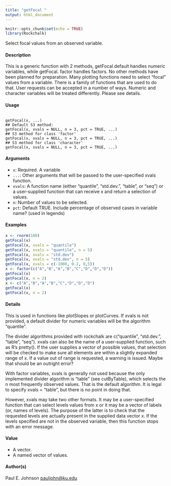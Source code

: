 ```yaml
---
title: "getFocal "
output: html_document
---
```


```r
knitr::opts_chunk$set(echo = TRUE)
library(Rockchalk)
```
Select focal values from an observed variable.

#### Description

This is a generic function with 2 methods, getFocal.default handles numeric variables, while getFocal. factor handles factors. No other methods have been planned for preparation. Many plotting functions need to select "focal" values from a variable. There is a family of functions that are used to do that. User requests can be accepted in a number of ways. Numeric and character
variables will be treated differently. Please see details.

#### Usage
<pre><code>
getFocal(x, ...)
## Default S3 method:
getFocal(x, xvals = NULL, n = 3, pct = TRUE, ...)
## S3 method for class 'factor'
getFocal(x, xvals = NULL, n = 3, pct = TRUE, ...)
## S3 method for class 'character'
getFocal(x, xvals = NULL, n = 3, pct = TRUE, ...)
</code></pre>

#### Arguments
* ``x``: Required. A variable
* ``...``: Other arguments that will be passed to the user-specified xvals function.
* ``xvals``: A function name (either "quantile", "std.dev.", "table", or "seq") or a user-supplied function that can receive x and return a selection of values.
* ``n``: Number of values to be selected.
* ``pct``: Default TRUE. Include percentage of observed cases in variable name? (used in legends)


#### Examples
```r
x <- rnorm(100)
getFocal(x)
getFocal(x, xvals = "quantile")
getFocal(x, xvals = "quantile", n = 5)
getFocal(x, xvals = "std.dev")
getFocal(x, xvals = "std.dev", n = 5)
getFocal(x, xvals = c(-1000, 0.2, 0,5))
x <- factor(c("A","B","A","B","C","D","D","D"))
getFocal(x)
getFocal(x, n = 2)
x <- c("A","B","A","B","C","D","D","D")
getFocal(x)
getFocal(x, n = 2)
```

#### Details
This is used in functions like plotSlopes or plotCurves. If xvals is not provided, a default divider for numeric variables will be the algorithm "quantile".

The divider algorithms provided with rockchalk are c("quantile", "std.dev.", "table", "seq"). xvals can also be the name of a user-supplied function, such as R’s pretty(). If the user supplies a vector of possible values, that selection will be checked to make sure all elements are within a slightly expanded range of x. If a value out of range is requested, a warning is issued. Maybe that should be an outright error?

With factor variables, xvals is generally not used because the only implemented divider algorithm is "table" (see cutByTable), which selects the n most frequently observed values. That is the default algorithm. It is legal to specify xvals = "table", but there is no point in doing that. 

However, xvals may take two other formats. It may be a user-specified function that can select levels values from x or it may be a vector of labels (or, names of levels). The purpose of the latter is to check that the requested levels are actually present in the supplied data vector x. If the levels specified are not in the observed variable, then this function stops with an error message.

#### Value
* A vector.
* A named vector of values.

#### Author(s)
Paul E. Johnson <pauljohn@ku.edu>
